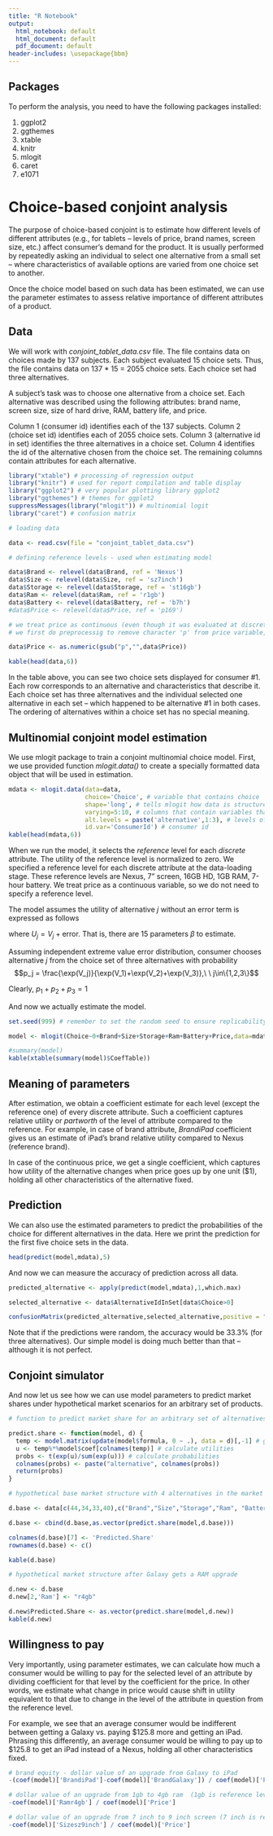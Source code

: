 ```yaml
---
title: "R Notebook"
output:
  html_notebook: default
  html_document: default
  pdf_document: default
header-includes: \usepackage{bbm}
---
```


## Packages

To perform the analysis, you need to have the following packages installed: 

1. ggplot2
2. ggthemes
3. xtable 
4. knitr
5. mlogit
6. caret
7. e1071

# Choice-based conjoint analysis

The purpose of choice-based conjoint is to estimate how different levels of different attributes (e.g., for tablets -- levels of price, brand names, screen size, etc.) affect consumer's demand for the product. It is usually performed by repeatedly asking an individual to select one alternative from a small set -- where characteristics of available options are varied from one choice set to another. 

Once the choice model based on such data has been estimated, we can use the parameter estimates to assess relative importance of different attributes of a product.

## Data

We will work with *conjoint_tablet_data.csv* file. The file contains data on choices made by 137 subjects. Each subject evaluated 15 choice sets. Thus, the file contains data on 137 * 15 = 2055 choice sets. Each choice set had three alternatives. 

A subject's task was to choose one alternative from a choice set. Each alternative was described using the following attributes: brand name, screen size, size of hard drive, RAM, battery life, and price. 

Column 1 (consumer id) identifies each of the 137 subjects. Column 2 (choice set id) identifies each of 2055 choice sets. Column 3 (alternative id in set) identifies the three alternatives in a choice set. Column 4 identifies the id of the alternative chosen from the choice set. The remaining columns contain attributes for each alternative. 

```r

library("xtable") # processing of regression output
library("knitr") # used for report compilation and table display
library("ggplot2") # very popular plotting library ggplot2
library("ggthemes") # themes for ggplot2
suppressMessages(library("mlogit")) # multinomial logit
library("caret") # confusion matrix

# loading data

data <- read.csv(file = "conjoint_tablet_data.csv")

# defining reference levels - used when estimating model

data$Brand <- relevel(data$Brand, ref = 'Nexus')
data$Size <- relevel(data$Size, ref = 'sz7inch')
data$Storage <- relevel(data$Storage, ref = 'st16gb')
data$Ram <- relevel(data$Ram, ref = 'r1gb')
data$Battery <- relevel(data$Battery, ref = 'b7h')
#data$Price <- relevel(data$Price, ref = 'p169')

# we treat price as continuous (even though it was evaluated at discrete levels when the data was collected)
# we first do preprocessig to remove character 'p' from price variable, and then turn the variable into numeric class

data$Price <- as.numeric(gsub("p","",data$Price))

kable(head(data,6))

```

In the table above, you can see two choice sets displayed for consumer #1. Each row corresponds to an alternative and characteristics that describe it. Each choice set has three alternatives and the individual selected one alternative in each set -- which happened to be alternative #1 in both cases. The ordering of alternatives within a choice set has no special meaning.

## Multinomial conjoint model estimation

We use mlogit package to train a conjoint multinomial choice model. First, we use provided function *mlogit.data()* to create a specially formatted data object that will be used in estimation.

```r
mdata <- mlogit.data(data=data,
                     choice='Choice', # variable that contains choice
                     shape='long', # tells mlogit how data is structured (every row is alternative)
                     varying=5:10, # columns that contain variables that vary across alternatives
                     alt.levels = paste('alternative',1:3), # levels of the alternatives
                     id.var='ConsumerId') # consumer id
kable(head(mdata,6))
```

When we run the model, it selects the *reference* level for each *discrete* attribute. The utility of the reference level is normalized to zero. We specified a reference level for each discrete attribute at the data-loading stage. These reference levels are Nexus, 7" screen, 16GB HD, 1GB RAM, 7-hour battery. We treat price as a continuous variable, so we do not need to specify a reference level.

The model assumes the utility of alternative $j$ without an error term is expressed as follows

\begin{align*}
V_j = & \beta_{11}\mathbb{1}\left[\text{Brand=Galaxy}\right] + \beta_{12}\mathbb{1}\left[\text{Brand=iPad}\right] + \beta_{13}\mathbb{1}\left[\text{Brand=Kindle}\right] + \beta_{14}\mathbb{1}\left[\text{Brand=Surface}\right] + \\
&\beta_{21}\mathbb{1}\left[\text{Screen=10inch}\right] + \beta_{22}\mathbb{1}\left[\text{Screen=9inch}\right] + \beta_{23}\mathbb{1}\left[\text{Screen=8inch}\right]+\\
&\beta_{31}\mathbb{1}\left[\text{Storage=128gb}\right] + \beta_{32}\mathbb{1}\left[\text{Storage=64gb}\right] + \beta_{33}\mathbb{1}\left[\text{Storage=32gb}\right]+\\
&\beta_{41}\mathbb{1}\left[\text{RAM=4gb}\right] + \beta_{42}\mathbb{1}\left[\text{RAM=2gb}\right] +\\
&\beta_{51}\mathbb{1}\left[\text{Battery=9h}\right] + \beta_{52}\mathbb{1}\left[\text{Battery=8h}\right] +\\ &\beta_{6}\text{Price}
\end{align*}

where $U_j = V_j + \text{error}$. That is, there are 15 parameters $\beta$ to estimate.

Assuming independent extreme value error distribution, consumer chooses alternative $j$ from the choice set of three alternatives with probability $$p_j = \frac{\exp(V_j)}{\exp(V_1)+\exp(V_2)+\exp(V_3)},\ \ j\in\{1,2,3\}$$

Clearly, $p_1+p_2+p_3=1$

And now we actually estimate the model.

```r
set.seed(999) # remember to set the random seed to ensure replicability

model <- mlogit(Choice~0+Brand+Size+Storage+Ram+Battery+Price,data=mdata) # 0+ tells model to exclude intercept 

#summary(model)
kable(xtable(summary(model)$CoefTable))
```

## Meaning of parameters

After estimation, we obtain a coefficient estimate for each level (except the reference one) of every discrete attribute. Such a coefficient captures relative utility or *partworth* of the level of attribute compared to the reference. For example, in case of brand attribute, *BrandiPad* coefficient gives us an estimate of iPad's brand relative utility compared to Nexus (reference brand). 

In case of the continuous price, we get a single coefficient, which captures how utility of the alternative changes when price goes up by one unit ($1), holding all other characteristics of the alternative fixed.


## Prediction

We can also use the estimated parameters to predict the probabilities of the choice for different alternatives in the data. Here we print the prediction for the first five choice sets in the data. 

```r
head(predict(model,mdata),5)
```

And now we can measure the accuracy of prediction across all data.

```r
predicted_alternative <- apply(predict(model,mdata),1,which.max)

selected_alternative <- data$AlternativeIdInSet[data$Choice>0]

confusionMatrix(predicted_alternative,selected_alternative,positive = "1")

```
Note that if the predictions were random, the accuracy would be 33.3% (for three alternatives). Our simple model is doing much better than that -- although it is not perfect.

## Conjoint simulator

And now let us see how we can use model parameters to predict market shares under hypothetical market scenarios for an arbitrary set of products.

```r
# function to predict market share for an arbitrary set of alternatives available in dataset d.

predict.share <- function(model, d) {
  temp <- model.matrix(update(model$formula, 0 ~ .), data = d)[,-1] # generate dummy matrix
  u <- temp%*%model$coef[colnames(temp)] # calculate utilities
  probs <- t(exp(u)/sum(exp(u))) # calculate probabilities
  colnames(probs) <- paste("alternative", colnames(probs))
  return(probs)
}

# hypothetical base market structure with 4 alternatives in the market

d.base <- data[c(44,34,33,40),c("Brand","Size","Storage","Ram", "Battery","Price")]

d.base <- cbind(d.base,as.vector(predict.share(model,d.base)))

colnames(d.base)[7] <- 'Predicted.Share'
rownames(d.base) <- c()

kable(d.base)

# hypothetical market structure after Galaxy gets a RAM upgrade

d.new <- d.base
d.new[2,'Ram'] <- "r4gb"

d.new$Predicted.Share <- as.vector(predict.share(model,d.new))
kable(d.new)
```

## Willingness to pay

Very importantly, using parameter estimates, we can calculate how much a consumer would be willing to pay for the selected level of an attribute by dividing coefficient for that level by the coefficient for the price. In other words, we estimate what change in price would cause shift in utility equivalent to that due to change in the level of the attribute in question from the reference level. 

For example, we see that an average consumer would be indifferent between getting a Galaxy vs. paying \$125.8 more and getting an iPad. Phrasing this differently, an average consumer would be willing to pay up to \$125.8 to get an iPad instead of a Nexus, holding all other characteristics fixed.

```r
# brand equity - dollar value of an upgrade from Galaxy to iPad
-(coef(model)['BrandiPad']-coef(model)['BrandGalaxy']) / coef(model)['Price']

# dollar value of an upgrade from 1gb to 4gb ram  (1gb is reference level, hence its coeff is 0)
-coef(model)['Ramr4gb'] / coef(model)['Price']

# dollar value of an upgrade from 7 inch to 9 inch screen (7 inch is reference level)
-coef(model)['Sizesz9inch'] / coef(model)['Price']
```

